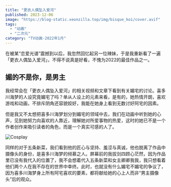 ```yaml
---
title: "更衣人偶坠入爱河"
published: 2023-12-06
image: "https://blog-static.xeonzilla.top/img/bisque_koi/cover.avif"
tags:
  - "动画"
  - "二次元"
category: "TV动画-2022年1月"
---
```


在被某“恋爱光谱”震撼到以后，我忽然回忆起另一位辣妹，于是我重新看了一遍「更衣人偶坠入爱河」，不得不说真是好看，不愧为2022的最佳作品之一。

## 媚的不是你，是男主
我经常会在「更衣人偶坠入爱河」的相关视频和文章下看到有关媚宅的讨论。喜多川海梦的人设究竟媚宅了吗？单从人设上的元素来看，是有的，她热情开朗，喜欢游戏和动画，不排斥阴角还容貌姣好，我能在她身上看到无数讨好阿宅的因素。

但是我又不太想把喜多川海梦划分到媚宅的领域中去，我们在动画中听到她的心声，见到她努力向喜欢的人靠近，理解她对所爱事物的热爱，这时的她已不是一个作者创作来吸引读者的角色，而是一个真实可感的人了。

<Image src="https://blog-static.xeonzilla.top/img/bisque_koi/01.avif" alt="Cosplay" quality="max" inferSize />

同样的对于五条新菜，我们看到他的匠心与坚持、羞涩与真诚，他也脱离了作品中摄像头的身份，是喜多川海梦的倾慕之人。屏幕前的我拔剑四顾心茫然，因为作品里已没有我代入的位置了，我不会想着代入五条新菜和女主卿卿我我，我只想看着他们两个人在我不存在的世界中幸终。此时，也就没有什么媚宅不媚宅的争议了，因为喜多川海梦身上所有阿宅喜欢的要素，都将献给她的心上人而非“男主摄像头”后的观众。

